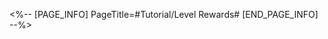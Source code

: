 <%-- [PAGE_INFO]
PageTitle=#Tutorial/Level Rewards#
[END_PAGE_INFO] --%>
{{Tutorial
|sort      = 210401
|title     = Level Rewards
|subtitle  = 
|type      = System
|about     = 
|image1    = Tutorial Level Rewards 1.png{{subst:void|<!--$UPLOAD:<<SpriteOutput/TutorialPic/TutorialPage_210401.png>-<Tutorial Level Rewards 1.png>>}}
|text1     = As Trailblaze Level increases, you can claim corresponding rewards from {{Color|h|nobold=1|Pom-Pom}}, the Express' conductor.
}}